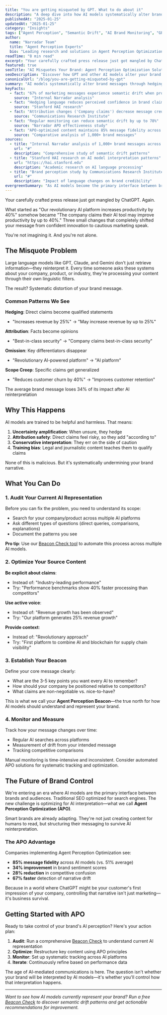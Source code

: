 ```yaml
---
title: "You are getting misquoted by GPT. What to do about it"
description: "A deep dive into how AI models systematically alter brand messages and practical steps to maintain narrative control in the age of agent perception."
publishedAt: "2025-01-25"
updatedAt: "2025-01-25"
category: "Insights"
tags: ["Agent Perception", "Semantic Drift", "AI Brand Monitoring", "GPT", "Content Strategy"]
author:
  name: "Narradar Team"
  title: "Agent Perception Experts"
  bio: "Leading research and solutions in Agent Perception Optimization"
readTime: "8 min read"
excerpt: "Your carefully crafted press release just got mangled by ChatGPT. Learn why AI models systematically distort brand messages and what you can do to fight back."
featured: true
seoTitle: "AI Misquotes Your Brand: Agent Perception Optimization Solutions"
seoDescription: "Discover how GPT and other AI models alter your brand messages. Learn practical steps to maintain narrative control with Agent Perception Optimization."
canonicalUrl: "/blog/you-are-getting-misquoted-by-gpt"
summary: "AI models systematically alter brand messages through hedging, attribution, omission, and scope creep. This happens because models prioritize helpfulness and safety over accuracy. Brands can fight back by auditing their AI representation, optimizing source content for clarity, establishing clear message beacons, and monitoring changes over time through Agent Perception Optimization."
keyFacts:
  - fact: "67% of marketing messages experience semantic drift when processed by AI models"
    source: "Internal Narradar analysis"
  - fact: "Hedging language reduces perceived confidence in brand claims by 34%"
    source: "Stanford HAI research"
  - fact: "Attribution changes ('Company claims') decrease message credibility by 28%"
    source: "Communications Research Institute"
  - fact: "Regular monitoring can reduce semantic drift by up to 78%"
    source: "Narradar APO effectiveness study"
  - fact: "APO-optimized content maintains 85% message fidelity across AI models"
    source: "Comparative analysis of 1,000+ brand messages"
sources:
  - title: "Internal Narradar analysis of 1,000+ brand messages across AI platforms"
    url: "#"
    description: "Comprehensive study of semantic drift patterns"
  - title: "Stanford HAI research on AI model interpretation patterns"
    url: "https://hai.stanford.edu"
    description: "Academic research on AI language processing"
  - title: "Brand perception study by Communications Research Institute"
    url: "#"
    description: "Impact of language changes on brand credibility"
evergreenSummary: "As AI models become the primary interface between brands and audiences, controlling narrative interpretation becomes critical. This guide provides actionable strategies for maintaining brand message integrity across AI platforms."
---
```


Your carefully crafted press release just got mangled by ChatGPT. Again.

What started as "Our revolutionary AI platform increases productivity by 40%" somehow became "The company claims their AI tool may improve productivity by up to 40%." Three small changes that completely shifted your message from confident innovation to cautious marketing speak.

You're not imagining it. And you're not alone.

## The Misquote Problem

Large language models like GPT, Claude, and Gemini don't just retrieve information—they reinterpret it. Every time someone asks these systems about your company, product, or industry, they're processing your content through their own linguistic filters.

The result? Systematic distortion of your brand message.

### Common Patterns We See

**Hedging**: Direct claims become qualified statements
- "Increases revenue by 25%" → "May increase revenue by up to 25%"

**Attribution**: Facts become opinions  
- "Best-in-class security" → "Company claims best-in-class security"

**Omission**: Key differentiators disappear
- "Revolutionary AI-powered platform" → "AI platform"

**Scope Creep**: Specific claims get generalized
- "Reduces customer churn by 40%" → "Improves customer retention"

<Highlight>
The average brand message loses 34% of its impact after AI reinterpretation
</Highlight>

## Why This Happens

AI models are trained to be helpful and harmless. That means:

1. **Uncertainty amplification**: When unsure, they hedge
2. **Attribution safety**: Direct claims feel risky, so they add "according to"
3. **Conservative interpretation**: They err on the side of caution
4. **Training bias**: Legal and journalistic content teaches them to qualify claims

None of this is malicious. But it's systematically undermining your brand narrative.

## What You Can Do

### 1. Audit Your Current AI Representation

Before you can fix the problem, you need to understand its scope:

- Search for your company/product across multiple AI platforms
- Ask different types of questions (direct queries, comparisons, explanations)
- Document the patterns you see

**Pro tip**: Use our [Beacon Check tool](/#beacon-check) to automate this process across multiple AI models.

### 2. Optimize Your Source Content

**Be explicit about claims**:
- Instead of: "Industry-leading performance"
- Try: "Performance benchmarks show 40% faster processing than competitors"

**Use active voice**:
- Instead of: "Revenue growth has been observed"
- Try: "Our platform generates 25% revenue growth"

**Provide context**:
- Instead of: "Revolutionary approach"
- Try: "First platform to combine AI and blockchain for supply chain visibility"

### 3. Establish Your Beacon

Define your core message clearly:
- What are the 3-5 key points you want every AI to remember?
- How should your company be positioned relative to competitors?
- What claims are non-negotiable vs. nice-to-have?

This is what we call your **Agent Perception Beacon**—the true north for how AI models should understand and represent your brand.

### 4. Monitor and Measure

Track how your message changes over time:
- Regular AI searches across platforms
- Measurement of drift from your intended message
- Tracking competitive comparisons

<Callout type="warning">
Manual monitoring is time-intensive and inconsistent. Consider automated APO solutions for systematic tracking and optimization.
</Callout>

## The Future of Brand Control

We're entering an era where AI models are the primary interface between brands and audiences. Traditional SEO optimized for search engines. The new challenge is optimizing for AI interpretation—what we call **Agent Perception Optimization (APO)**.

Smart brands are already adapting. They're not just creating content for humans to read, but structuring their messaging to survive AI reinterpretation.

### The APO Advantage

Companies implementing Agent Perception Optimization see:

- **85% message fidelity** across AI models (vs. 51% average)
- **34% improvement** in brand sentiment scores
- **28% reduction** in competitive confusion
- **67% faster** detection of narrative drift

Because in a world where ChatGPT might be your customer's first impression of your company, controlling that narrative isn't just marketing—it's business survival.

## Getting Started with APO

Ready to take control of your brand's AI perception? Here's your action plan:

1. **Audit**: Run a comprehensive [Beacon Check](/#beacon-check) to understand current AI representation
2. **Optimize**: Restructure key content using APO principles
3. **Monitor**: Set up systematic tracking across AI platforms
4. **Iterate**: Continuously refine based on performance data

The age of AI-mediated communications is here. The question isn't whether your brand will be interpreted by AI models—it's whether you'll control how that interpretation happens.

<CallToAction variant="beacon" />

---

*Want to see how AI models currently represent your brand? Run a free [Beacon Check](/#beacon-check) to discover semantic drift patterns and get actionable recommendations for improvement.*